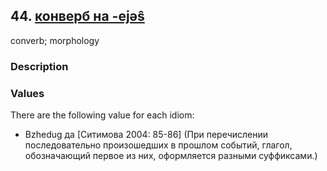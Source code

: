 ## 44. <a href =  'https://agricolamz.github.io/The_Circassian_Isoglosses_Database/44.html'>конверб на -ejəŝ</a>
converb; morphology

### Description



### Values
There are the following value for each idiom:

* Bzhedug  да [Ситимова 2004: 85-86] (При перечислении последовательно произошедших в прошлом событий, глагол, обозначающий первое из них, оформляется разными суффиксами.)

